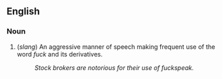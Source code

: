 ==English==

===Noun===
# (''slang'') An aggressive manner of speech making frequent use of the word ''fuck'' and its derivatives.
#: ''Stock brokers are notorious for their use of fuckspeak.''